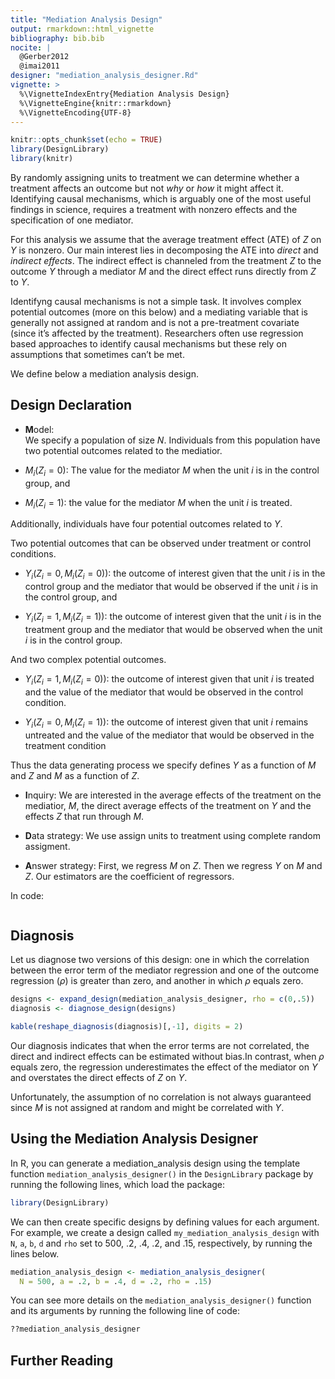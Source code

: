 ```yaml
---
title: "Mediation Analysis Design"
output: rmarkdown::html_vignette
bibliography: bib.bib
nocite: |
  @Gerber2012
  @imai2011
designer: "mediation_analysis_designer.Rd"
vignette: >
  %\VignetteIndexEntry{Mediation Analysis Design}
  %\VignetteEngine{knitr::rmarkdown}
  %\VignetteEncoding{UTF-8}
---
```


```r
knitr::opts_chunk$set(echo = TRUE)
library(DesignLibrary)
library(knitr)
```

By randomly assigning units to treatment we can determine whether a treatment affects an outcome but not *why* or *how* it might affect it. Identifying causal mechanisms, which is arguably one of the most useful findings in science, requires a treatment with nonzero effects and the specification of one mediator.  


For this analysis we assume that the average treatment effect (ATE) of $Z$ on $Y$ is nonzero.  Our main interest lies in decomposing the ATE into *direct* and *indirect effects*.  The indirect effect is channeled from the treatment $Z$ to the outcome $Y$ through a mediator $M$ and the direct effect runs directly from $Z$ to $Y$.


Identifyng causal mechanisms is not a simple task. It involves complex potential outcomes (more on this below) and a mediating variable that is generally not assigned at random  and is not a pre-treatment covariate (since it's affected by the treatment). Researchers often use regression based approaches to identify causal mechanisms but these rely on assumptions that sometimes can't be met.

We define below a mediation analysis design.

## Design Declaration

- **M**odel:  
We specify a population of size $N$. Individuals from this population have two potential outcomes related to the mediatior.

* $M_i(Z_i=0):$ The value for the mediator $M$ when the unit $i$ is in the control group, and
* $M_i(Z_i=1):$ the value for the mediator $M$ when the unit $i$ is treated.

Additionally, individuals have four potential outcomes related to $Y$.

Two potential outcomes that can be observed under treatment or control conditions.

* $Y_i(Z_i=0 , M_i(Z_i=0)):$  the outcome of interest given that the unit  $i$ is in the control group and the mediator that would be observed if the unit $i$ is in the control group, and

* $Y_i(Z_i=1 , M_i(Z_i=1)):$ the outcome of interest given that the unit  $i$ is in the treatment group and the mediator that would be observed when the unit  $i$ is in the control group.

And two complex potential outcomes.

* $Y_i(Z_i=1 , M_i(Z_i=0)):$ the outcome of interest given that unit $i$ is treated and the value of the mediator that would be observed in the control condition.

* $Y_i(Z_i=0 , M_i(Z_i=1)):$ the outcome of interest given that unit $i$ remains untreated and the value of the mediator that would be observed in the treatment condition

Thus the data generating process we specify defines $Y$ as a function of $M$ and $Z$ and $M$ as a function of $Z$.
  
- **I**nquiry: We are interested in the average effects of the treatment on the mediatior, $M$, the direct average effects of the treatment on $Y$ and the effects $Z$ that run through $M$.

- **D**ata strategy:  We use assign units to treatment using complete random assigment.

- **A**nswer strategy:  First, we regress $M$ on $Z$. Then we regress $Y$ on $M$ and $Z$. Our estimators are the coefficient of regressors.

In code:


```r

```

## Diagnosis

Let us diagnose two versions of this design: one in which the correlation between the error term of the mediator regression and one of the outcome regression ($\rho$) is greater than zero, and another in which $\rho$ equals zero.


```r
designs <- expand_design(mediation_analysis_designer, rho = c(0,.5))
diagnosis <- diagnose_design(designs)
```


```r
kable(reshape_diagnosis(diagnosis)[,-1], digits = 2)
```

Our diagnosis indicates that when the error terms are not correlated, the direct and indirect effects can be estimated without bias.In contrast, when $\rho$ equals zero, the regression underestimates the effect of the mediator on $Y$ and overstates the direct effects of $Z$ on $Y$.

Unfortunately, the assumption of no correlation is not always guaranteed since $M$ is not assigned at random and might be correlated with $Y$.

## Using the Mediation Analysis Designer

In R, you can generate a mediation_analysis design using the template function `mediation_analysis_designer()` in the `DesignLibrary` package by running the following lines, which load the package:

```r
library(DesignLibrary)
```

We can then create specific designs by defining values for each argument. For example, we create a design called `my_mediation_analysis_design` with `N`, `a`, `b`, `d` and `rho` set to 500, .2, .4, .2, and .15, respectively, by running the lines below.

```r
mediation_analysis_design <- mediation_analysis_designer(
  N = 500, a = .2, b = .4, d = .2, rho = .15)
```

You can see more details on the `mediation_analysis_designer()` function and its arguments by running the following line of code:

```r
??mediation_analysis_designer
```

## Further Reading


